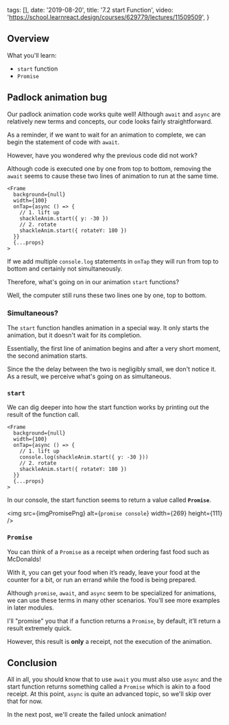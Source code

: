 
  tags: [],
  date: '2019-08-20',
  title: '7.2 start Function',
  video: 'https://school.learnreact.design/courses/629779/lectures/11509509',
}


## Overview

What you'll learn:

- `start` function
- `Promise`

## Padlock animation bug

Our padlock animation code works quite well! Although `await` and `async` are relatively new terms and concepts, our code looks fairly straightforward.

As a reminder, if we want to wait for an animation to complete, we can begin the statement of code with `await`.

However, have you wondered why the previous code did not work?

Although code is executed one by one from top to bottom, removing the `await` seems to cause these two lines of animation to run at the same time.

```jsx{6,8}
<Frame
  background={null}
  width={100}
  onTap={async () => {
    // 1. lift up
    shackleAnim.start({ y: -30 })
    // 2. rotate
    shackleAnim.start({ rotateY: 180 })
  }}
  {...props}
>
```

If we add multiple `console.log` statements in `onTap` they will run from top to bottom and certainly not simultaneously.

Therefore, what's going on in our animation `start` functions?

Well, the computer still runs these two lines one by one, top to bottom.

### Simultaneous?

The `start` function handles animation in a special way. It only starts the animation, but it doesn't wait for its completion.

Essentially, the first line of animation begins and after a very short moment, the second animation starts.

Since the the delay between the two is negligibly small, we don't notice it. As a result, we perceive what's going on as simultaneous.

### `start`

We can dig deeper into how the start function works by printing out the result of the function call.

```jsx{6}
<Frame
  background={null}
  width={100}
  onTap={async () => {
    // 1. lift up
    console.log(shackleAnim.start({ y: -30 }))
    // 2. rotate
    shackleAnim.start({ rotateY: 180 })
  }}
  {...props}
>
```

In our console, the start function seems to return a value called **`Promise`**.

<img src={imgPromisePng} alt={`promise console`} width={269} height={111} />

### `Promise`

You can think of a `Promise` as a receipt when ordering fast food such as McDonalds!

With it, you can get your food when it’s ready, leave your food at the counter for a bit, or run an errand while the food is being prepared.

Although `promise`, `await`, and `async` seem to be specialized for animations, we can use these terms in many other scenarios. You’ll see more examples in later modules.

I'll "promise" you that if a function returns a `Promise`, by default, it’ll return a result extremely quick.

However, this result is **only** a receipt, not the execution of the animation.

## Conclusion

All in all, you should know that to use `await` you must also use `async` and the start function returns something called a `Promise` which is akin to a food receipt. At this point, `async` is quite an advanced topic, so we'll skip over that for now.

In the next post, we'll create the failed unlock animation!
